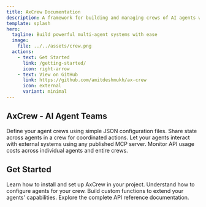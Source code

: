 ```yaml
---
title: AxCrew Documentation
description: A framework for building and managing crews of AI agents with AxLLM
template: splash
hero:
  tagline: Build powerful multi-agent systems with ease
  image:
    file: ../../assets/crew.png
  actions:
    - text: Get Started
      link: /getting-started/
      icon: right-arrow
    - text: View on GitHub
      link: https://github.com/amitdeshmukh/ax-crew
      icon: external
      variant: minimal
---
```



## AxCrew - AI Agent Teams

<CardGrid stagger>
	<a href="/core-concepts/agent-configuration/" style="text-decoration: none; color: inherit;">
		<Card title="Simple Configuration" icon="setting">
			Define your agent crews using simple JSON configuration files.
		</Card>
	</a>
	<a href="/core-concepts/state-management/" style="text-decoration: none; color: inherit;">
		<Card title="State Management" icon="random">
			Share state across agents in a crew for coordinated actions.
		</Card>
	</a>
	<a href="/advanced-features/mcp-integration/" style="text-decoration: none; color: inherit;">
		<Card title="MCP Server Support" icon="puzzle">
			Let your agents interact with external systems using any published MCP server.
		</Card>
	</a>
	<a href="/advanced-features/cost-tracking/" style="text-decoration: none; color: inherit;">
		<Card title="Cost Tracking" icon="warning">
			Monitor API usage costs across individual agents and entire crews.
		</Card>
	</a>
</CardGrid>

## Get Started

<CardGrid>
	<a href="/getting-started/" style="text-decoration: none; color: inherit;">
		<Card title="Installation Guide" icon="add-document">
			Learn how to install and set up AxCrew in your project.
		</Card>
	</a>
	<a href="/core-concepts/agent-configuration/" style="text-decoration: none; color: inherit;">
		<Card title="Agent Configuration" icon="setting">
			Understand how to configure agents for your crew.
		</Card>
	</a>
	<a href="/core-concepts/creating-functions/" style="text-decoration: none; color: inherit;">
		<Card title="Creating Functions" icon="pencil">
			Build custom functions to extend your agents' capabilities.
		</Card>
	</a>
	<a href="/reference/axcrew-class/" style="text-decoration: none; color: inherit;">
		<Card title="API Reference" icon="open-book">
			Explore the complete API reference documentation.
		</Card>
	</a>
</CardGrid>
